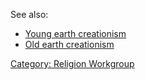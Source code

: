See also:
* [[Young earth creationism]]
* [[Old earth creationism]]

[[Category: Religion Workgroup]]